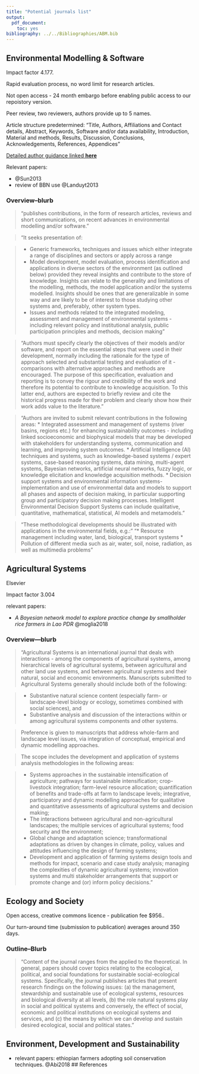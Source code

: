 ```yaml
---
title: "Potential journals list"
output:
  pdf_document: 
    toc: yes
bibliography: ../../Bibliographies/ABM.bib
---
```


## Environmental Modelling & Software 

Impact factor 4.177.

Rapid evaluation process, no word limit for research articles.

Not open access - 24 month embargo before enabling public access to our repoistory version.

Peer review, two reviewers, authors provide up to 5 names. 

Article structure predetermined: 
"Title, Authors, Affiliations and Contact details, Abstract, Keywords, Software and/or data availability,
Introduction, Material and methods, Results, Discussion, Conclusions, Acknowledgements, References,
Appendices"

[Detailed author guidance linked **here**](https://www.elsevier.com/journals/environmental-modelling-and-software/1364-8152?generatepdf=true)

Relevant papers:

* @Sun2013
* review of BBN use @Landuyt2013

### Overview--blurb
> "publishes contributions, in the form of research articles, reviews and short communications, on recent advances in environmental modelling and/or software."

> "It seeks presentation of:

> * Generic frameworks, techniques and issues which either integrate a range of disciplines and sectors
or apply across a range
> * Model development, model evaluation, process identification and applications in diverse sectors
of the environment (as outlined below) provided they reveal insights and contribute to the store of
knowledge. Insights can relate to the generality and limitations of the modelling, methods, the model
application and/or the systems modelled. Insights should be ones that are generalizable in some way
and are likely to be of interest to those studying other systems and, preferably, other system types.
> * Issues and methods related to the integrated modeling, assessment and management of
environmental systems - including relevant policy and institutional analysis, public participation
principles and methods, decision making"

> "Authors must specify clearly the objectives of their models and/or software, and report on the essential
steps that were used in their development, normally including the rationale for the type of approach
selected and substantial testing and evaluation of it - comparisons with alternative approaches and
methods are encouraged. The purpose of this specification, evaluation and reporting is to convey the
rigour and credibility of the work and therefore its potential to contribute to knowledge acquisition.
To this latter end, authors are expected to briefly review and cite the historical progress made for
their problem and clearly show how their work adds value to the literature."

>"Authors are invited to submit relevant contributions in the following areas:
* Integrated assessment and management of systems (river basins, regions etc.) for enhancing
sustainability outcomes - including linked socioeconomic and biophysical models that may be
developed with stakeholders for understanding systems, communication and learning, and improving
system outcomes.
*  Artificial Intelligence (AI) techniques and systems, such as knowledge-based systems / expert
systems, case-based reasoning systems, data mining, multi-agent systems, Bayesian networks,
artificial neural networks, fuzzy logic, or knowledge elicitation and knowledge acquisition methods.
* Decision support systems and environmental information systems- implementation and use of
environmental data and models to support all phases and aspects of decision making, in particular
supporting group and participatory decision making processes. Intelligent Environmental Decision
Support Systems can include qualitative, quantitative, mathematical, statistical, AI models and metamodels."

> "These methodological developments should be illustrated with applications in the environmental fields,
e.g.: "
> "* Resource management including water, land, biological, transport systems
> * Pollution of different media such as air, water, soil, noise, radiation, as well as multimedia problems"

## Agricultural Systems

Elsevier 

Impact factor 3.004

relevant papers: 

* *A Bayesian network model to explore practice change by smallholder rice farmers in Lao PDR* @moglia2018

### Overview---blurb

> "Agricultural Systems is an international journal that deals with interactions - among the components of agricultural systems, among hierarchical levels of agricultural systems, between agricultural and other land use systems, and between agricultural systems and their natural, social and economic environments. Manuscripts submitted to Agricultural Systems generally should include both of the following:

> * Substantive natural science content (especially farm- or landscape-level biology or ecology, sometimes combined with social sciences), and
> * Substantive analysis and discussion of the interactions within or among agricultural systems components and other systems.

> Preference is given to manuscripts that address whole-farm and landscape level issues, via integration of conceptual, empirical and dynamic modelling approaches.

> The scope includes the development and application of systems analysis methodologies in the following areas:

> * Systems approaches in the sustainable intensification of agriculture; pathways for sustainable intensification; crop-livestock integration; farm-level resource allocation; quantification of benefits and trade-offs at farm to landscape levels; integrative, participatory and dynamic modelling approaches for qualitative and quantitative assessments of agricultural systems and decision making;
> * The interactions between agricultural and non-agricultural landscapes; the multiple services of agricultural systems; food security and the environment;
> * Global change and adaptation science; transformational adaptations as driven by changes in climate, policy, values and attitudes influencing the design of farming systems;
> * Development and application of farming systems design tools and methods for impact, scenario and case study analysis; managing the complexities of dynamic agricultural systems; innovation systems and multi stakeholder arrangements that support or promote change and (or) inform policy decisions."

## Ecology and Society

Open access, creative commons licence - publication fee $956.. 

Our turn-around time (submission to publication) averages around 350 days.

### Outline--Blurb

> "Content of the journal ranges from the applied to the theoretical. In general, papers should cover topics relating to the ecological, political, and social foundations for sustainable social-ecological systems. Specifically, the journal publishes articles that present research findings on the following issues: (a) the management, stewardship and sustainable use of ecological systems, resources and biological diversity at all levels, (b) the role natural systems play in social and political systems and conversely, the effect of social, economic and political institutions on ecological systems and services, and (c) the means by which we can develop and sustain desired ecological, social and political states."


## Environment, Development and Sustainability

* relevant papers: ethiopian farmers adopting soil conservation techniques.  @Abi2018
## References